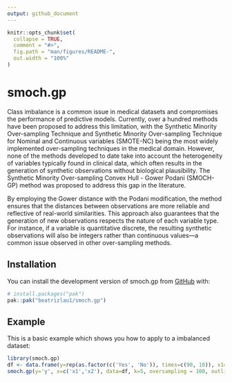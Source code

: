```yaml
---
output: github_document
---
```


<!-- README.md is generated from README.Rmd. Please edit that file -->

```r
knitr::opts_chunk$set(
  collapse = TRUE,
  comment = "#>",
  fig.path = "man/figures/README-",
  out.width = "100%"
)
```

# smoch.gp

<!-- badges: start -->
<!-- badges: end -->

Class imbalance is a common issue in medical datasets and compromises the performance of predictive models. Currently, over a hundred methods have been proposed to address this limitation, with the Synthetic Minority Over-sampling Technique  and Synthetic Minority Over-sampling Technique for Nominal and Continuous variables (SMOTE-NC)  being the most widely implemented over-sampling techniques in the medical domain. However, none of the methods developed to date take into account the heterogeneity of variables typically found in clinical data, which often results in the generation of synthetic observations without biological plausibility. The Synthetic Minority Over-sampling Convex Hull - Gower Podani (SMOCH-GP) method was proposed to address this gap in the literature. 

By employing the Gower distance with the Podani modification, the method ensures that the distances between observations are more reliable and reflective of real-world similarities. This approach also guarantees that the generation of new observations respects the nature of each variable type. For instance, if a variable is quantitative discrete, the resulting synthetic observations will also be integers rather than continuous values—a common issue observed in other over-sampling methods.


## Installation

You can install the development version of smoch.gp from [GitHub](https://github.com/) with:

``` r
# install.packages("pak")
pak::pak("beatrizlau1/smoch.gp")
```

## Example

This is a basic example which shows you how to apply to a imbalanced dataset: 

```r
library(smoch.gp)
df <- data.frame(y=rep(as.factor(c('Yes', 'No')), times=c(90, 10)), x1=rnorm(100), x2=rnorm(100))
smoch.gp(y='y', x=c('x1','x2'), data=df, k=5, oversampling = 100, outlier = F)
```


